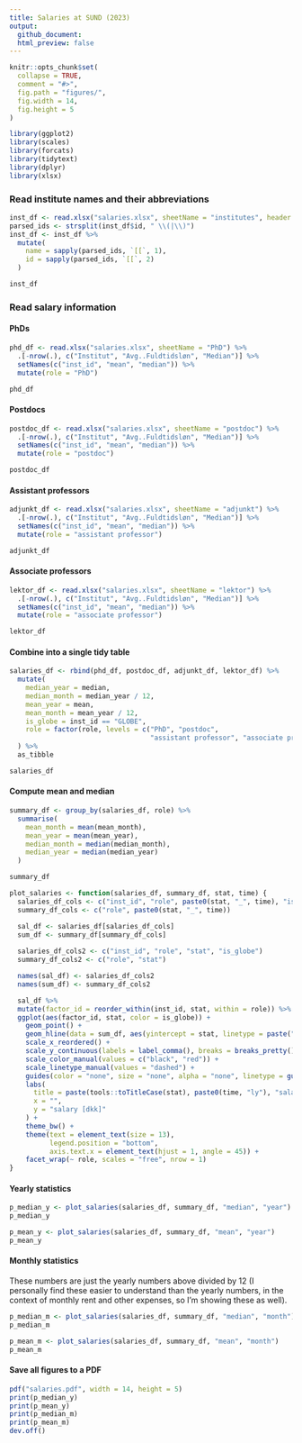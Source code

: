 ```yaml
---
title: Salaries at SUND (2023)
output:
  github_document:
  html_preview: false
---
```


```r
knitr::opts_chunk$set(
  collapse = TRUE,
  comment = "#>",
  fig.path = "figures/",
  fig.width = 14,
  fig.height = 5
)
```

```r
library(ggplot2)
library(scales)
library(forcats)
library(tidytext)
library(dplyr)
library(xlsx)
```

### Read institute names and their abbreviations

```r
inst_df <- read.xlsx("salaries.xlsx", sheetName = "institutes", header = FALSE) %>% setNames("id")
parsed_ids <- strsplit(inst_df$id, " \\(|\\)")
inst_df <- inst_df %>%
  mutate(
    name = sapply(parsed_ids, `[[`, 1),
    id = sapply(parsed_ids, `[[`, 2)
  )

inst_df
```

### Read salary information

#### PhDs

```r
phd_df <- read.xlsx("salaries.xlsx", sheetName = "PhD") %>%
  .[-nrow(.), c("Institut", "Avg..Fuldtidsløn", "Median")] %>%
  setNames(c("inst_id", "mean", "median")) %>%
  mutate(role = "PhD")

phd_df
```

#### Postdocs

```r
postdoc_df <- read.xlsx("salaries.xlsx", sheetName = "postdoc") %>%
  .[-nrow(.), c("Institut", "Avg..Fuldtidsløn", "Median")] %>%
  setNames(c("inst_id", "mean", "median")) %>%
  mutate(role = "postdoc")

postdoc_df
```

#### Assistant professors

```r
adjunkt_df <- read.xlsx("salaries.xlsx", sheetName = "adjunkt") %>%
  .[-nrow(.), c("Institut", "Avg..Fuldtidsløn", "Median")] %>%
  setNames(c("inst_id", "mean", "median")) %>%
  mutate(role = "assistant professor")

adjunkt_df
```

#### Associate professors

```r
lektor_df <- read.xlsx("salaries.xlsx", sheetName = "lektor") %>%
  .[-nrow(.), c("Institut", "Avg..Fuldtidsløn", "Median")] %>%
  setNames(c("inst_id", "mean", "median")) %>%
  mutate(role = "associate professor")

lektor_df
```

#### Combine into a single tidy table

```r
salaries_df <- rbind(phd_df, postdoc_df, adjunkt_df, lektor_df) %>%
  mutate(
    median_year = median,
    median_month = median_year / 12,
    mean_year = mean,
    mean_month = mean_year / 12,
    is_globe = inst_id == "GLOBE",
    role = factor(role, levels = c("PhD", "postdoc",
                                   "assistant professor", "associate professor"))
  ) %>%
  as_tibble

salaries_df
```

#### Compute mean and median

```r
summary_df <- group_by(salaries_df, role) %>%
  summarise(
    mean_month = mean(mean_month),
    mean_year = mean(mean_year),
    median_month = median(median_month),
    median_year = median(median_year)
  )

summary_df
```

```r
plot_salaries <- function(salaries_df, summary_df, stat, time) {
  salaries_df_cols <- c("inst_id", "role", paste0(stat, "_", time), "is_globe")
  summary_df_cols <- c("role", paste0(stat, "_", time))

  sal_df <- salaries_df[salaries_df_cols]
  sum_df <- summary_df[summary_df_cols]
  
  salaries_df_cols2 <- c("inst_id", "role", "stat", "is_globe")
  summary_df_cols2 <- c("role", "stat")

  names(sal_df) <- salaries_df_cols2
  names(sum_df) <- summary_df_cols2

  sal_df %>%
  mutate(factor_id = reorder_within(inst_id, stat, within = role)) %>%
  ggplot(aes(factor_id, stat, color = is_globe)) +
    geom_point() +
    geom_hline(data = sum_df, aes(yintercept = stat, linetype = paste("SUND", !!stat), alpha = 0.8)) +
    scale_x_reordered() +
    scale_y_continuous(labels = label_comma(), breaks = breaks_pretty()) +
    scale_color_manual(values = c("black", "red")) +
    scale_linetype_manual(values = "dashed") +
    guides(color = "none", size = "none", alpha = "none", linetype = guide_legend("")) +
    labs(
      title = paste(tools::toTitleCase(stat), paste0(time, "ly"), "salaries across institutes at SUND"),
      x = "",
      y = "salary [dkk]"
    ) +
    theme_bw() +
    theme(text = element_text(size = 13),
          legend.position = "bottom",
          axis.text.x = element_text(hjust = 1, angle = 45)) +
    facet_wrap(~ role, scales = "free", nrow = 1)
}
```

#### Yearly statistics

```r
p_median_y <- plot_salaries(salaries_df, summary_df, "median", "year")
p_median_y

p_mean_y <- plot_salaries(salaries_df, summary_df, "mean", "year")
p_mean_y
```

#### Monthly statistics

These numbers are just the yearly numbers above divided by 12 (I personally find these
easier to understand than the yearly numbers, in the context of monthly rent and other
expenses, so I'm showing these as well).

```r
p_median_m <- plot_salaries(salaries_df, summary_df, "median", "month")
p_median_m

p_mean_m <- plot_salaries(salaries_df, summary_df, "mean", "month")
p_mean_m
```

#### Save all figures to a PDF

```r
pdf("salaries.pdf", width = 14, height = 5)
print(p_median_y)
print(p_mean_y)
print(p_median_m)
print(p_mean_m)
dev.off()
```


